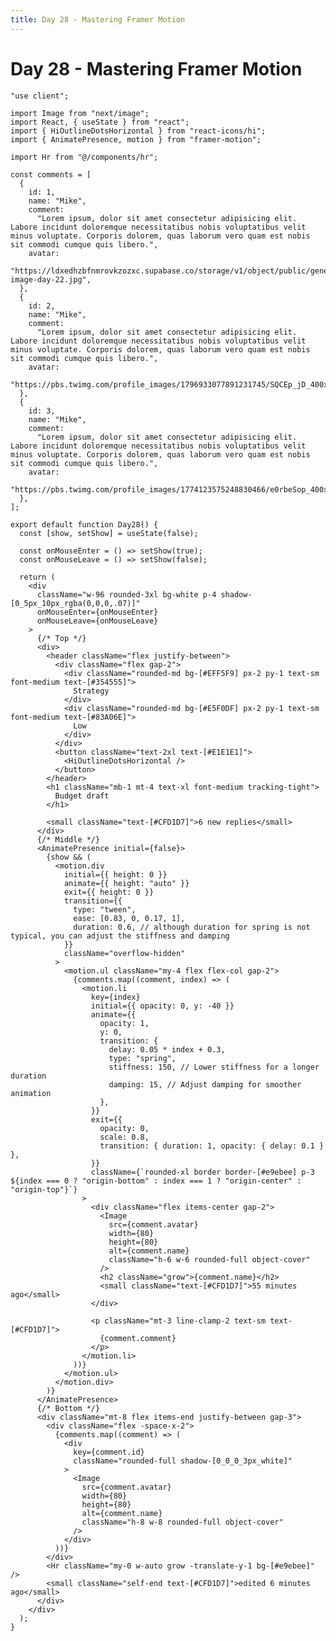 ```yaml
---
title: Day 28 - Mastering Framer Motion
---
```


# Day 28 - Mastering Framer Motion

<Tabs id="day-28">

<Tab label="Preview">

<ComponentPreview name="framer-motion-day-28" className="bg-[#E7E9EC] h-[600px]" />

</Tab>

<Tab label="Code">

```tsx title="components/day-28.tsx" showLineNumbers
"use client";

import Image from "next/image";
import React, { useState } from "react";
import { HiOutlineDotsHorizontal } from "react-icons/hi";
import { AnimatePresence, motion } from "framer-motion";

import Hr from "@/components/hr";

const comments = [
  {
    id: 1,
    name: "Mike",
    comment:
      "Lorem ipsum, dolor sit amet consectetur adipisicing elit. Labore incidunt doloremque necessitatibus nobis voluptatibus velit minus voluptate. Corporis dolorem, quas laborum vero quam est nobis sit commodi cumque quis libero.",
    avatar:
      "https://ldxedhzbfnmrovkzozxc.supabase.co/storage/v1/object/public/general/profile-image-day-22.jpg",
  },
  {
    id: 2,
    name: "Mike",
    comment:
      "Lorem ipsum, dolor sit amet consectetur adipisicing elit. Labore incidunt doloremque necessitatibus nobis voluptatibus velit minus voluptate. Corporis dolorem, quas laborum vero quam est nobis sit commodi cumque quis libero.",
    avatar:
      "https://pbs.twimg.com/profile_images/1796933077891231745/SQCEp_jD_400x400.jpg",
  },
  {
    id: 3,
    name: "Mike",
    comment:
      "Lorem ipsum, dolor sit amet consectetur adipisicing elit. Labore incidunt doloremque necessitatibus nobis voluptatibus velit minus voluptate. Corporis dolorem, quas laborum vero quam est nobis sit commodi cumque quis libero.",
    avatar:
      "https://pbs.twimg.com/profile_images/1774123575248830466/e0rbeSop_400x400.jpg",
  },
];

export default function Day28() {
  const [show, setShow] = useState(false);

  const onMouseEnter = () => setShow(true);
  const onMouseLeave = () => setShow(false);

  return (
    <div
      className="w-96 rounded-3xl bg-white p-4 shadow-[0_5px_10px_rgba(0,0,0,.07)]"
      onMouseEnter={onMouseEnter}
      onMouseLeave={onMouseLeave}
    >
      {/* Top */}
      <div>
        <header className="flex justify-between">
          <div className="flex gap-2">
            <div className="rounded-md bg-[#EFF5F9] px-2 py-1 text-sm font-medium text-[#354555]">
              Strategy
            </div>
            <div className="rounded-md bg-[#E5F0DF] px-2 py-1 text-sm font-medium text-[#83A06E]">
              Low
            </div>
          </div>
          <button className="text-2xl text-[#E1E1E1]">
            <HiOutlineDotsHorizontal />
          </button>
        </header>
        <h1 className="mb-1 mt-4 text-xl font-medium tracking-tight">
          Budget draft
        </h1>

        <small className="text-[#CFD1D7]">6 new replies</small>
      </div>
      {/* Middle */}
      <AnimatePresence initial={false}>
        {show && (
          <motion.div
            initial={{ height: 0 }}
            animate={{ height: "auto" }}
            exit={{ height: 0 }}
            transition={{
              type: "tween",
              ease: [0.83, 0, 0.17, 1],
              duration: 0.6, // although duration for spring is not typical, you can adjust the stiffness and damping
            }}
            className="overflow-hidden"
          >
            <motion.ul className="my-4 flex flex-col gap-2">
              {comments.map((comment, index) => (
                <motion.li
                  key={index}
                  initial={{ opacity: 0, y: -40 }}
                  animate={{
                    opacity: 1,
                    y: 0,
                    transition: {
                      delay: 0.05 * index + 0.3,
                      type: "spring",
                      stiffness: 150, // Lower stiffness for a longer duration
                      damping: 15, // Adjust damping for smoother animation
                    },
                  }}
                  exit={{
                    opacity: 0,
                    scale: 0.8,
                    transition: { duration: 1, opacity: { delay: 0.1 } },
                  }}
                  className={`rounded-xl border border-[#e9ebee] p-3 ${index === 0 ? "origin-bottom" : index === 1 ? "origin-center" : "origin-top"}`}
                >
                  <div className="flex items-center gap-2">
                    <Image
                      src={comment.avatar}
                      width={80}
                      height={80}
                      alt={comment.name}
                      className="h-6 w-6 rounded-full object-cover"
                    />
                    <h2 className="grow">{comment.name}</h2>
                    <small className="text-[#CFD1D7]">55 minutes ago</small>
                  </div>

                  <p className="mt-3 line-clamp-2 text-sm text-[#CFD1D7]">
                    {comment.comment}
                  </p>
                </motion.li>
              ))}
            </motion.ul>
          </motion.div>
        )}
      </AnimatePresence>
      {/* Bottom */}
      <div className="mt-8 flex items-end justify-between gap-3">
        <div className="flex -space-x-2">
          {comments.map((comment) => (
            <div
              key={comment.id}
              className="rounded-full shadow-[0_0_0_3px_white]"
            >
              <Image
                src={comment.avatar}
                width={80}
                height={80}
                alt={comment.name}
                className="h-8 w-8 rounded-full object-cover"
              />
            </div>
          ))}
        </div>
        <Hr className="my-0 w-auto grow -translate-y-1 bg-[#e9ebee]" />
        <small className="self-end text-[#CFD1D7]">edited 6 minutes ago</small>
      </div>
    </div>
  );
}
```

</Tab>

</Tabs>